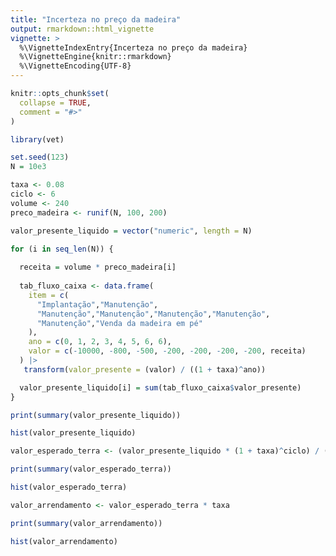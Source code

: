 ```yaml
---
title: "Incerteza no preço da madeira"
output: rmarkdown::html_vignette
vignette: >
  %\VignetteIndexEntry{Incerteza no preço da madeira}
  %\VignetteEngine{knitr::rmarkdown}
  %\VignetteEncoding{UTF-8}
---
```


```r
knitr::opts_chunk$set(
  collapse = TRUE,
  comment = "#>"
)
```

```r
library(vet)
```

```r
set.seed(123)
N = 10e3

taxa <- 0.08
ciclo <- 6
volume <- 240
preco_madeira <- runif(N, 100, 200)

valor_presente_liquido = vector("numeric", length = N)
```

```r
for (i in seq_len(N)) {
  
  receita = volume * preco_madeira[i]
  
  tab_fluxo_caixa <- data.frame(
    item = c(
      "Implantação","Manutenção",
      "Manutenção","Manutenção","Manutenção","Manutenção",
      "Manutenção","Venda da madeira em pé"
    ),
    ano = c(0, 1, 2, 3, 4, 5, 6, 6),
    valor = c(-10000, -800, -500, -200, -200, -200, -200, receita)
  ) |>
   transform(valor_presente = (valor) / ((1 + taxa)^ano))

  valor_presente_liquido[i] = sum(tab_fluxo_caixa$valor_presente)
}
```

```r
print(summary(valor_presente_liquido))

hist(valor_presente_liquido)
```

```r
valor_esperado_terra <- (valor_presente_liquido * (1 + taxa)^ciclo) / ((1 + taxa)^ciclo - 1)

print(summary(valor_esperado_terra))

hist(valor_esperado_terra)
```

```r
valor_arrendamento <- valor_esperado_terra * taxa

print(summary(valor_arrendamento))

hist(valor_arrendamento)
```

